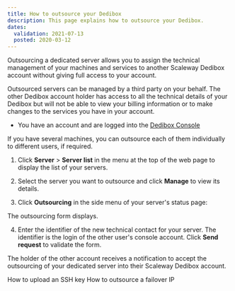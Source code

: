 ```yaml
---
title: How to outsource your Dedibox
description: This page explains how to outsource your Dedibox.
dates:
  validation: 2021-07-13
  posted: 2020-03-12
---
```


Outsourcing a dedicated server allows you to assign the technical management of your machines and services to another Scaleway Dedibox account without giving full access to your account.

Outsourced servers can be managed by a third party on your behalf. The other Dedibox account holder has access to all the technical details of your Dedibox but will not be able to view your billing information or to make changes to the services you have in your account.

<Message type="requirement">

  - You have an account and are logged into the [Dedibox Console](https://console.online.net) 

</Message>

<Message type="tip">

If you have several machines, you can outsource each of them individually to different users, if required.

</Message>

1. Click **Server** > **Server list** in the menu at the top of the web page to display the list of your servers.

2. Select the server you want to outsource and click **Manage** to view its details.

3. Click **Outsourcing** in the side menu of your server's status page:

  <Lightbox
    src="scaleway-dedibox-console-dedibox-outsourcing.png"
    width="800"
    alt=""
  />

  The outsourcing form displays.
  
4. Enter the identifier of the new technical contact for your server. The identifier is the login of the other user's console account. Click **Send request** to validate the form.

The holder of the other account receives a notification to accept the outsourcing of your dedicated server into their Scaleway Dedibox account.

<Navigation title="See Also">
  <PreviousButton to="/dedibox-console/my-account/how-to/upload-an-ssh-key/">How to upload an SSH key</PreviousButton>
  <NextButton to="/dedibox-console/my-account/how-to/outsource-ip-failover/">How to outsource a failover IP</NextButton>
</Navigation>